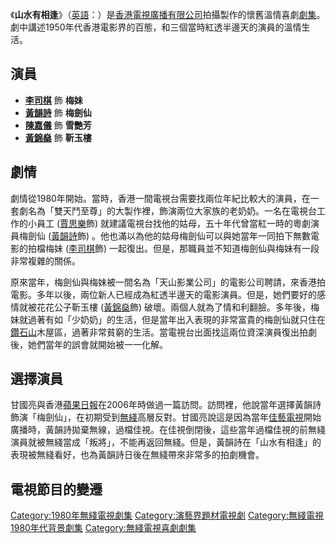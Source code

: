 {{Otheruses|other=與此劇同名的其他主題|山水有相逢}}
{{無綫劇集 
| 中文劇名=山水有相逢
| 英文劇名={{lang|en|No Biz Like Showbiz}}
| 圖像=
| 拍攝日期=
| 製作年份=1980年
| 海外推出日期=
| 翡翠台首播日期=1980年5月12日
| 監製=[[甘國亮|甘國亮]]
| 外景={{HKG-1959}}、{{MAC-1976}}
| 劇種=懷舊溫情喜劇
| 演出={{nowrap|[[李司棋|李司棋]]、[[黃韻詩|黃韻詩]]、[[黃錦燊|黃錦燊]]、[[張活游|張活游]]}}
| 網頁=
| 備註=
}}
《'''山水有相逢'''》（[[英語|英語]]：{{lang|en|'''No Biz Like Showbiz'''}}）是[[香港|香港]][[電視廣播有限公司|電視廣播有限公司]]拍攝製作的懷舊溫情喜劇[[劇集|劇集]]。劇中講述1950年代香港電影界的百態，和三個當時紅透半邊天的演員的溫情生活。

==演員==
*'''[[李司棋|李司棋]]''' 飾 '''梅妹'''
*'''[[黃韻詩|黃韻詩]]''' 飾 '''梅劍仙'''
*'''[[陳嘉儀|陳嘉儀]]''' 飾 '''雪艷芳'''
*'''[[黃錦燊|黃錦燊]]''' 飾 '''靳玉樓'''

==劇情==
劇情從1980年開始。當時，香港一間電視台需要找兩位年紀比較大的演員，在一套劇名為「雙天鬥至尊」的大製作裡，飾演兩位大家族的老奶奶。一名在電視台工作的小員工 ([[賈思樂|賈思樂]]飾) 就建議電視台找他的姑母，五十年代曾當紅一時的粵劇演員梅劍仙 ([[黃韻詩|黃韻詩]]飾) 。他也滿以為他的姑母梅劍仙可以與她當年一同拍下無數電影的拍檔梅妹 ([[李司棋|李司棋]]飾) 一起復出。但是，那職員並不知道梅劍仙與梅妹有一段非常複雜的關係。

原來當年，梅劍仙與梅妹被一間名為「天山影業公司」的電影公司聘請，來香港拍電影。多年以後，兩位新人已經成為紅透半邊天的電影演員。但是，她們要好的感情就被花花公子靳玉樓 ([[黃錦燊|黃錦燊]]飾) 破壞。兩個人就為了情和利翻臉。多年後，梅妹就過著有如「少奶奶」的生活，但是當年出入表現的非常富貴的梅劍仙就只住在[[鑽石山|鑽石山]]木屋區，過著非常貧窮的生活。當電視台出面找這兩位資深演員復出拍劇後，她們當年的誤會就開始被一一化解。

==選擇演員==
甘國亮與香港[[蘋果日報|蘋果日報]]在2006年時做過一篇訪問。訪問裡，他說當年選擇黃韻詩飾演「梅劍仙」，在初期受到[[無綫|無綫]]高層反對。甘國亮說這是因為當年[[佳藝電視|佳藝電視]]開始廣播時，黃韻詩拋棄無線，過檔佳視。在佳視倒閉後，這些當年過檔佳視的前無綫演員就被無綫當成「叛將」，不能再返回無綫。但是，黃韻詩在「山水有相逢」的表現被無綫看好，也為黃韻詩日後在無綫帶來非常多的拍劇機會。

==電視節目的變遷==
{{電視節目的變遷|電視台={{BHKG}}[[無綫電視|無綫電視]][[翡翠台|翡翠台]]|播放檔次=星期一至五 20.00-21.00|上一節目=歡樂群英<br>(1980.4.28-1980.5.9)|下一節目=[[京華春夢|京華春夢]]<br>(1980.5.26-1980.6.27)|節目名稱=山水有相逢<br>(1980.5.12-1980.5.23)}} 

[[Category:1980年無綫電視劇集|Category:1980年無綫電視劇集]]
[[Category:演藝界題材電視劇|Category:演藝界題材電視劇]]
[[Category:無綫電視1980年代背景劇集|Category:無綫電視1980年代背景劇集]]
[[Category:無綫電視喜劇劇集|Category:無綫電視喜劇劇集]]